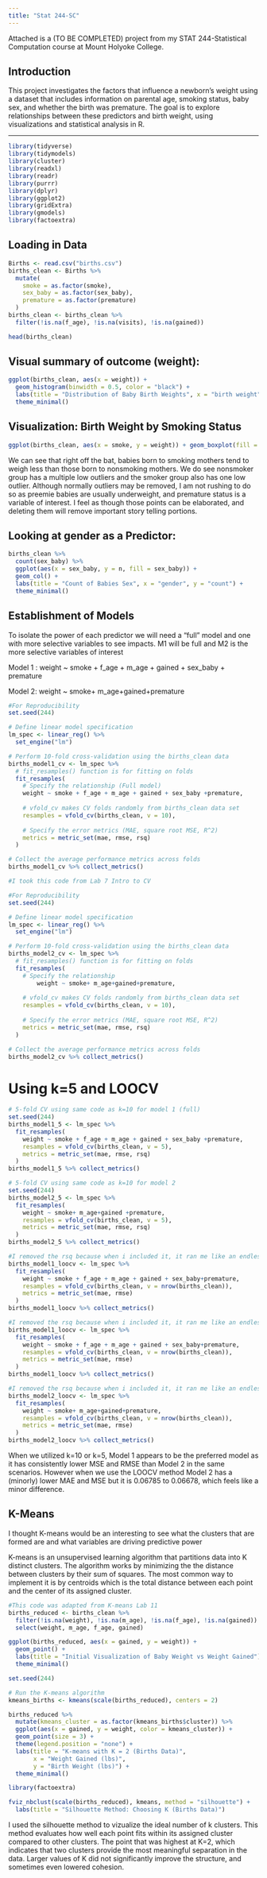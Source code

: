 ```yaml
---
title: "Stat 244-SC"
---
```


Attached is a (TO BE COMPLETED) project from my STAT 244-Statistical Computation course at Mount Holyoke College.

## Introduction

This project investigates the factors that influence a newborn's weight using a dataset that includes information on parental age, smoking status, baby sex, and whether the birth was premature. The goal is to explore relationships between these predictors and birth weight, using visualizations and statistical analysis in R.

------------------------------------------------------------------------

```R
library(tidyverse)
library(tidymodels)
library(cluster)
library(readxl)
library(readr)
library(purrr)
library(dplyr)
library(ggplot2)
library(gridExtra)
library(gmodels)
library(factoextra)
```

## Loading in Data

```r
Births <- read.csv("births.csv")
births_clean <- Births %>%
  mutate(
    smoke = as.factor(smoke),
    sex_baby = as.factor(sex_baby),
    premature = as.factor(premature)
  )
births_clean <- births_clean %>%
  filter(!is.na(f_age), !is.na(visits), !is.na(gained))

head(births_clean)

```

## Visual summary of outcome (weight):

```r
ggplot(births_clean, aes(x = weight)) +
  geom_histogram(binwidth = 0.5, color = "black") +
  labs(title = "Distribution of Baby Birth Weights", x = "birth weight", y = "count") +
  theme_minimal()
```

## Visualization: Birth Weight by Smoking Status

```r
ggplot(births_clean, aes(x = smoke, y = weight)) + geom_boxplot(fill = "lightblue") + labs( title = "Birth Weight by Smoking Status", x = "Mother Smoked During Pregnancy", y = "Birth Weight (pounds)" ) + theme_minimal()
```

We can see that right off the bat, babies born to smoking mothers tend to weigh less than those born to nonsmoking mothers. We do see nonsmoker group has a multiple low outliers and the smoker group also has one low outlier. Although normally outliers may be removed, I am not rushing to do so as preemie babies are usually underweight, and premature status is a variable of interest. I feel as though those points can be elaborated, and deleting them will remove important story telling portions.

## Looking at gender as a Predictor:

```r
births_clean %>%
  count(sex_baby) %>%
  ggplot(aes(x = sex_baby, y = n, fill = sex_baby)) +
  geom_col() +
  labs(title = "Count of Babies Sex", x = "gender", y = "count") +
  theme_minimal()

```

## Establishment of Models

To isolate the power of each predictor we will need a "full" model and one with more selective variables to see impacts. M1 will be full and M2 is the more selective variables of interest

Model 1 : weight \~ smoke + f_age + m_age + gained + sex_baby + premature

Model 2: weight \~ smoke+ m_age+gained+premature

```r
#For Reproducibility
set.seed(244)

# Define linear model specification
lm_spec <- linear_reg() %>%
  set_engine("lm")

# Perform 10-fold cross-validation using the births_clean data
births_model1_cv <- lm_spec %>%
  # fit_resamples() function is for fitting on folds
  fit_resamples(
    # Specify the relationship (Full model)
    weight ~ smoke + f_age + m_age + gained + sex_baby +premature,
    
    # vfold_cv makes CV folds randomly from births_clean data set
    resamples = vfold_cv(births_clean, v = 10),
    
    # Specify the error metrics (MAE, square root MSE, R^2)
    metrics = metric_set(mae, rmse, rsq)
  )

# Collect the average performance metrics across folds
births_model1_cv %>% collect_metrics()
```

```r
#I took this code from Lab 7 Intro to CV

#For Reproducibility
set.seed(244)

# Define linear model specification
lm_spec <- linear_reg() %>%
  set_engine("lm")

# Perform 10-fold cross-validation using the births_clean data
births_model2_cv <- lm_spec %>%
  # fit_resamples() function is for fitting on folds
  fit_resamples(
    # Specify the relationship 
        weight ~ smoke+ m_age+gained+premature,
    
    # vfold_cv makes CV folds randomly from births_clean data set
    resamples = vfold_cv(births_clean, v = 10),
    
    # Specify the error metrics (MAE, square root MSE, R^2)
    metrics = metric_set(mae, rmse, rsq)
  )

# Collect the average performance metrics across folds
births_model2_cv %>% collect_metrics()
```

# Using k=5 and LOOCV

```r
# 5-fold CV using same code as k=10 for model 1 (full)
set.seed(244)
births_model1_5 <- lm_spec %>%
  fit_resamples(
    weight ~ smoke + f_age + m_age + gained + sex_baby +premature,
    resamples = vfold_cv(births_clean, v = 5),
    metrics = metric_set(mae, rmse, rsq)
  )
births_model1_5 %>% collect_metrics()

```

```r
# 5-fold CV using same code as k=10 for model 2 
set.seed(244)
births_model2_5 <- lm_spec %>%
  fit_resamples(
    weight ~ smoke+ m_age+gained +premature,
    resamples = vfold_cv(births_clean, v = 5),
    metrics = metric_set(mae, rmse, rsq)
  )
births_model2_5 %>% collect_metrics()

```

```r
#I removed the rsq because when i included it, it ran me like an endlesss loop
births_model1_loocv <- lm_spec %>%
  fit_resamples(
    weight ~ smoke + f_age + m_age + gained + sex_baby+premature,
    resamples = vfold_cv(births_clean, v = nrow(births_clean)),
    metrics = metric_set(mae, rmse)
  )
births_model1_loocv %>% collect_metrics()

```

```r
#I removed the rsq because when i included it, it ran me like an endlesss loop
births_model1_loocv <- lm_spec %>%
  fit_resamples(
    weight ~ smoke + f_age + m_age + gained + sex_baby+premature,
    resamples = vfold_cv(births_clean, v = nrow(births_clean)),
    metrics = metric_set(mae, rmse)
  )
births_model1_loocv %>% collect_metrics()

```

```r
#I removed the rsq because when i included it, it ran me like an endlesss loop
births_model2_loocv <- lm_spec %>%
  fit_resamples(
    weight ~ smoke+ m_age+gained+premature,
    resamples = vfold_cv(births_clean, v = nrow(births_clean)),
    metrics = metric_set(mae, rmse)
  )
births_model2_loocv %>% collect_metrics()

```

When we utilized k=10 or k=5, Model 1 appears to be the preferred model as it has consistently lower MSE and RMSE than Model 2 in the same scenarios. However when we use the LOOCV method Model 2 has a (minorly) lower MAE and MSE but it is 0.06785 to 0.06678, which feels like a minor difference.

## K-Means

I thought K-means would be an interesting to see what the clusters that are formed are and what variables are driving predictive power

K-means is an unsupervised learning algorithm that partitions data into K distinct clusters. The algorithm works by minimizing the the distance between clusters by their sum of squares. The most common way to implement it is by centroids which is the total distance between each point and the center of its assigned cluster.

```r
#This code was adapted from K-means Lab 11
births_reduced <- births_clean %>%
  filter(!is.na(weight), !is.na(m_age), !is.na(f_age), !is.na(gained)) %>%
  select(weight, m_age, f_age, gained)

ggplot(births_reduced, aes(x = gained, y = weight)) +
  geom_point() +
  labs(title = "Initial Visualization of Baby Weight vs Weight Gained") +
  theme_minimal()

```

```r
set.seed(244)

# Run the K-means algorithm
kmeans_births <- kmeans(scale(births_reduced), centers = 2)

births_reduced %>%
  mutate(kmeans_cluster = as.factor(kmeans_births$cluster)) %>%
  ggplot(aes(x = gained, y = weight, color = kmeans_cluster)) +
  geom_point(size = 3) +
  theme(legend.position = "none") +
  labs(title = "K-means with K = 2 (Births Data)",
       x = "Weight Gained (lbs)",
       y = "Birth Weight (lbs)") +
  theme_minimal()

```

```r
library(factoextra)

fviz_nbclust(scale(births_reduced), kmeans, method = "silhouette") +
  labs(title = "Silhouette Method: Choosing K (Births Data)")

```

I used the silhouette method to vizualize the ideal number of k clusters. This method evaluates how well each point fits within its assigned cluster compared to other clusters. The point that was highest at K=2, which indicates that two clusters provide the most meaningful separation in the data. Larger values of K did not significantly improve the structure, and sometimes even lowered cohesion.
